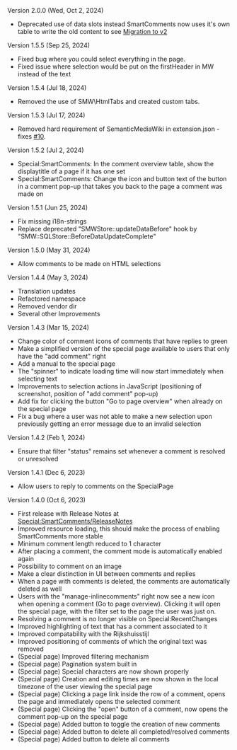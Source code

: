 ; Version 2.0.0 (Wed, Oct 2, 2024)
* Deprecated use of data slots instead SmartComments now uses it's own table to write the old content to see [https://github.com/ArchiXL/SmartComments/blob/master/docs/migrating-to-v2.md Migration to v2]
; Version 1.5.5 (Sep 25, 2024)
* Fixed bug where you could select everything in the page.
* Fixed issue where selection would be put on the firstHeader in MW instead of the text 

; Version 1.5.4 (Jul 18, 2024)
* Removed the use of SMW\HtmlTabs and created custom tabs. 

; Version 1.5.3 (Jul 17, 2024)
* Removed hard requirement of SemanticMediaWiki in extension.json - fixes [https://github.com/ArchiXL/SmartComments/issues/10 #10]. 

; Version 1.5.2 (Jul 2, 2024)
* Special:SmartComments: In the comment overview table, show the displaytitle of a page if it has one set
* Special:SmartComments: Change the icon and button text of the button in a comment pop-up that takes you back to the page a comment was made on

; Version 1.5.1 (Jun 25, 2024)
* Fix missing i18n-strings
* Replace deprecated "SMWStore::updateDataBefore" hook by "SMW::SQLStore::BeforeDataUpdateComplete"

; Version 1.5.0 (May 31, 2024)
* Allow comments to be made on HTML selections

; Version 1.4.4 (May 3, 2024)
* Translation updates
* Refactored namespace
* Removed vendor dir
* Several other Improvements

; Version 1.4.3 (Mar 15, 2024)
* Change color of comment icons of comments that have replies to green
* Make a simplified version of the special page available to users that only have the "add comment" right
* Add a manual to the special page
* The "spinner" to indicate loading time will now start immediately when selecting text
* Improvements to selection actions in JavaScript (positioning of screenshot, position of "add comment" pop-up)
* Add fix for clicking the button "Go to page overview" when already on the special page
* Fix a bug where a user was not able to make a new selection upon previously getting an error message due to an invalid selection

; Version 1.4.2 (Feb 1, 2024)
* Ensure that filter "status" remains set whenever a comment is resolved or unresolved

; Version 1.4.1 (Dec 6, 2023)
* Allow users to reply to comments on the SpecialPage

; Version 1.4.0 (Oct 6, 2023)
* First release with Release Notes at [[Special:SmartComments/ReleaseNotes]]
* Improved resource loading, this should make the process of enabling SmartComments more stable
* Minimum comment length reduced to 1 character
* After placing a comment, the comment mode is automatically enabled again
* Possibility to comment on an image
* Make a clear distinction in UI between comments and replies
* When a page with comments is deleted, the comments are automatically deleted as well
* Users with the "manage-inlinecomments" right now see a new icon when opening a comment (Go to page overview). Clicking it will open the special page, with the filter set to the page the user was just on.
* Resolving a comment is no longer visible on Special:RecentChanges
* Improved highlighting of text that has a comment associated to it
* Improved compatability with the Rijkshuisstijl
* Improved positioning of comments of which the original text was removed
* (Special page) Improved filtering mechanism
* (Special page) Pagination system built in
* (Special page) Special characters are now shown properly
* (Special page) Creation and editing times are now shown in the local timezone of the user viewing the special page
* (Special page) Clicking a page link inside the row of a comment, opens the page and immediately opens the selected comment
* (Special page) Clicking the "open" button of a comment, now opens the comment pop-up on the special page
* (Special page) Added button to toggle the creation of new comments
* (Special page) Added button to delete all completed/resolved comments
* (Special page) Added button to delete all comments

